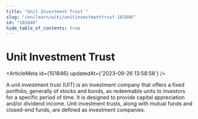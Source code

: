 ```yaml
---
title: "Unit Investment Trust "
slug: "/en/learn/wiki/unitinvestmenttrust-101846"
id: "101846"
hide_table_of_contents: true
---
```



# Unit Investment Trust 

<ArticleMeta id={101846} updatedAt={'2023-09-26 13:58:58'} />
<div className='border-solid border-b border-t-0 my-4 border-[var(--ifm-color-gray-300)]' />

A unit investment trust (UIT) is an investment company that offers a fixed portfolio, generally of stocks and bonds, as redeemable units to investors for a specific period of time. It is designed to provide capital appreciation and/or dividend income. Unit investment trusts, along with mutual funds and closed-end funds, are defined as investment companies.
